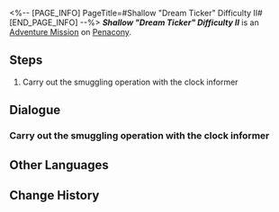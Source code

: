 <%-- [PAGE_INFO]
PageTitle=#Shallow "Dream Ticker" Difficulty II#
[END_PAGE_INFO] --%>
{{Stub|Dialogue.}}
{{Mission Infobox
|id            = 8020207
|title         = 
|image         = <!--Mission Shallow "Dream Ticker" Difficulty II.png-->
|type          = Adventure
|event_name    = 
|chapter       = 
|requirements  = {{subst:void|<!--Unknown: {"Type":"Manual"}-->}}
|summary       = <!--official mission summary from Fate's Atlas-->
|characters    = Trailblazer
|startLocation = [[Penacony]] - [[Shallow "Dream Ticker" Difficulty II]]
|world         = Penacony
|area          = Shallow "Dream Ticker" Difficulty II
|prev          = 
|next          = 
|rewards       = 
}}
'''''Shallow "Dream Ticker" Difficulty II''''' is an [[Adventure Mission]] on [[Penacony]].

==Steps==
# Carry out the smuggling operation with the clock informer

<!--
==Gameplay Notes==

--><!--
==Trial Character==

-->
==Dialogue==
{{Stub Dialogue}}
{{Dialogue End}}

===Carry out the smuggling operation with the clock informer{{subst:void|<!--802020701-->}}===
{{Mission Description|type=adventure|location=Shallow "Dream Ticker" Difficulty II|update|Inmates from many areas have never tasted SoulGlad. Brother Hanu decides to use SoulGlad to assist these inmates, turning them into companions.}}
{{Dialogue Start}}
:{{tx}}
{{Dialogue End}}

==Other Languages==
{{Other Languages
|en   = Shallow "Dream Ticker" Difficulty II
|zhs  = 浅层「梦境迷钟」难度II
|zht  = 淺層「夢境迷鐘」難度II
|ja   = 表層夢境「夢境の迷い時計」難易度II
|ko   = 얕은 층 「꿈세계 시계」 난이도 II
|es   = Minutero onírico superficial, dificultad&nbsp;II
|fr   = Surface&nbsp;: «&nbsp;Horloge des rêves&nbsp;» difficulté&nbsp;II
|ru   = Верхний мир: Ходики Мира грёз II
|th   = "นาฬิกาในห้วงฝัน" ชั้นตื้น ระดับความยาก II
|vi   = "Đồng Hồ Mộng Mị" Tầng Cạn - Độ Khó II
|de   = Seicht „Traumuhr“ Schwierigkeitsgrad II
|id   = "Jam Dunia Mimpi" yang Dangkal: Tingkat Kesulitan II
|pt   = "Relógio Onírico" Raso Dificuldade II
}}

==Change History==
{{Change History|2.0}}
